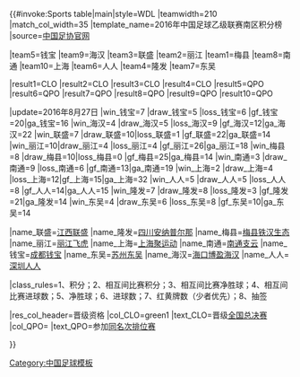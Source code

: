 {{#invoke:Sports table|main|style=WDL
|teamwidth=210 |match_col_width=35
|template_name=2016年中国足球乙级联赛南区积分榜
|source=[http://www.fa.org.cn/zy/ 中国足协官网]

<!--此处更新积分排名-->
|team5=钱宝 |team9=海汉 |team3=联盛 |team2=丽江 |team1=梅县 |team8=南通 |team10=上海 |team6=人人 |team4=隆发 |team7=东吴 

<!--此处更新全国总决赛资格-->
|result1=CLO |result2=CLO |result3=CLO |result4=CLO |result5=QPO |result6=QPO |result7=QPO |result8=QPO |result9=QPO |result10=QPO

<!--Update team results here and then (if needed) positions above. Dont forget to update the date (update parameter)-->
|update=2016年8月27日
|win_钱宝=7 |draw_钱宝=5 |loss_钱宝=6 |gf_钱宝=20|ga_钱宝=16
|win_海汉=4 |draw_海汉=5 |loss_海汉=9 |gf_海汉=12|ga_海汉=22
|win_联盛=7 |draw_联盛=10|loss_联盛=1 |gf_联盛=22|ga_联盛=14
|win_丽江=10|draw_丽江=4 |loss_丽江=4 |gf_丽江=26|ga_丽江=18
|win_梅县=8 |draw_梅县=10|loss_梅县=0 |gf_梅县=25|ga_梅县=14
|win_南通=3 |draw_南通=9 |loss_南通=6 |gf_南通=13|ga_南通=19
|win_上海=2 |draw_上海=4 |loss_上海=12|gf_上海=15|ga_上海=32
|win_人人=5 |draw_人人=5 |loss_人人=8 |gf_人人=14|ga_人人=15
|win_隆发=7 |draw_隆发=8 |loss_隆发=3 |gf_隆发=21|ga_隆发=14
|win_东吴=4 |draw_东吴=6 |loss_东吴=8 |gf_东吴=10|ga_东吴=14

<!--Team definitions (wikilinks in table)-->
|name_联盛=[[江西联盛足球俱乐部|江西联盛]]
|name_隆发=[[四川隆发足球俱乐部|四川安纳普尔那]]
|name_梅县=[[梅州市梅县区客家足球俱乐部|梅县铁汉生态]]
|name_丽江=[[丽江嘉云昊足球俱乐部|丽江飞虎]]
|name_上海=[[上海聚运动足球俱乐部|上海聚运动]]
|name_南通=[[南通支云足球俱乐部|南通支云]]
|name_钱宝=[[成都钱宝足球俱乐部|成都钱宝]]
|name_东吴=[[苏州东吴足球俱乐部|苏州东吴]]
|name_海汉=[[海南博盈海汉足球俱乐部|海口博盈海汉]]
|name_人人=[[深圳人人足球俱乐部|深圳人人]]

<!--Table settings and rules-->
|class_rules=1、积分；2、相互间比赛积分；3、相互间比赛净胜球；4、相互间比赛进球数；5、净胜球；6、进球数；7、红黄牌数（少者优先）；8、抽签

<!--Qualification and relegation column definitions-->
|res_col_header=晋级资格
|col_CLO=green1 |text_CLO=晋级[[#全国总决赛|全国总决赛]]
|col_QPO=       |text_QPO=参加[[#同名次排位赛|同名次排位赛]]

}}<noinclude>
{{reflist}}
[[Category:中国足球模板]]
</noinclude>